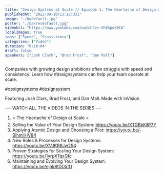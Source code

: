 ```yaml
---
title: "Design Systems at Scale // Episode 1: The Heartache of Design at Scale"
publishedAt: "2022-09-10T13:12:33Z"
image: "./hqdefault.jpg"
poster: "./maxresdefault.jpg"
videoUrl: "https://www.youtube.com/watch?v=-5h05poX9CA"
localImages: true
tags: ["Speed", "Consistency"]
categories: ["Video"]
duration: "0:16:04"
draft: false
speakers: ["Josh Clark", "Brad Frost", "Dan Mall"]
---
```


Companies with growing design ambitions often struggle with speed and consistency. Learn how #designsystems can help your team operate at scale.

#designsystems #designsystem

Featuring Josh Clark, Brad Frost, and Dan Mall. Made with InVision.

--- WATCH ALL THE VIDEOS IN THE SERIES ---

1. ⭐️ The Heartache of Design at Scale ⭐️
2. Selling the Value of Your Design System: https://youtu.be/XTGBbKjIP7Y
3. Applying Atomic Design and Choosing a Pilot: https://youtu.be/-BlhmlIHV84
4. New Roles & Processes for Design Systems: https://youtu.be/XVJKR8Jw254
5. Proven Strategies for Scaling Your Design System: https://youtu.be/1yrpXTqxQfc
6. Maintaining and Evolving Your Design System: https://youtu.be/ejhk8tDO5fU
